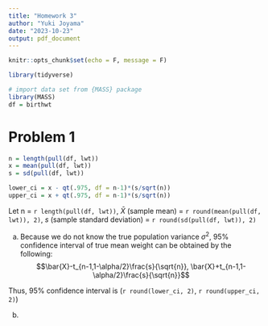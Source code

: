 ```yaml
---
title: "Homework 3"
author: "Yuki Joyama"
date: "2023-10-23"
output: pdf_document
---
```


```r
knitr::opts_chunk$set(echo = F, message = F)
```

```r
library(tidyverse)

# import data set from {MASS} package
library(MASS)
df = birthwt
```

# Problem 1
```r
n = length(pull(df, lwt))
x = mean(pull(df, lwt))
s = sd(pull(df, lwt))

lower_ci = x - qt(.975, df = n-1)*(s/sqrt(n))
upper_ci = x + qt(.975, df = n-1)*(s/sqrt(n))
```
Let n = `r length(pull(df, lwt))`, $\bar{X}$ (sample mean) = `r round(mean(pull(df, lwt)), 2)`, $s$ (sample standard deviation) = `r round(sd(pull(df, lwt)), 2)`

a) Because we do not know the true population variance $\sigma^2$, 95% confidence interval of true mean weight can be obtained by the following:  
$$\bar{X}-t_{n-1,1-\alpha/2}\frac{s}{\sqrt{n}}, \bar{X}+t_{n-1,1-\alpha/2}\frac{s}{\sqrt{n}}$$

Thus, 95% confidence interval is (`r round(lower_ci, 2)`, `r round(upper_ci, 2)`)

b) 
